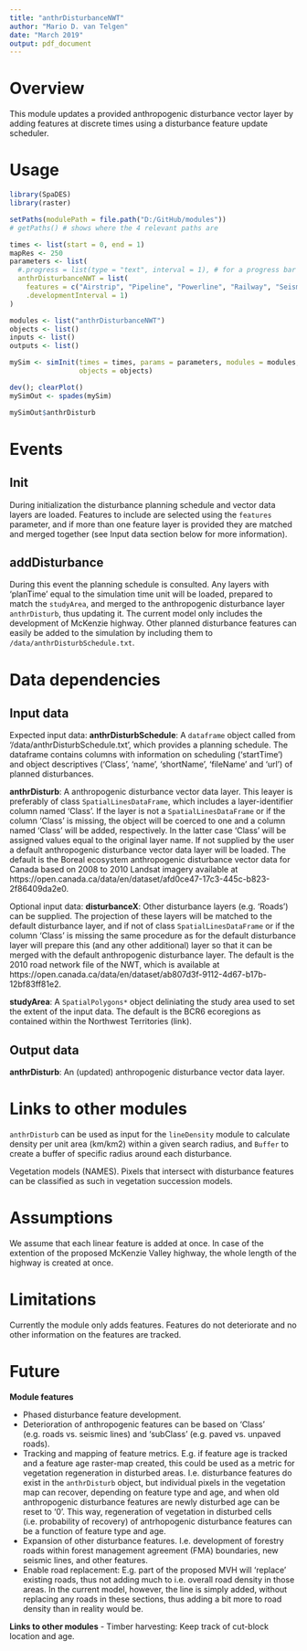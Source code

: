```yaml
---
title: "anthrDisturbanceNWT"
author: "Mario D. van Telgen"
date: "March 2019"
output: pdf_document
---
```


# Overview

This module updates a provided anthropogenic disturbance vector layer by adding features at discrete times using a disturbance feature update scheduler.

# Usage

```r
library(SpaDES)
library(raster)

setPaths(modulePath = file.path("D:/GitHub/modules"))
# getPaths() # shows where the 4 relevant paths are

times <- list(start = 0, end = 1)
mapRes <- 250
parameters <- list(
  #.progress = list(type = "text", interval = 1), # for a progress bar
  anthrDisturbanceNWT = list(
    features = c("Airstrip", "Pipeline", "Powerline", "Railway", "Seismic", "Unknown"), # all = c("Airstrip","Pipeline", "Powerline", "Railway", "Road", "Seismic", "Unknown")
    .developmentInterval = 1)
)

modules <- list("anthrDisturbanceNWT")
objects <- list()
inputs <- list()
outputs <- list()

mySim <- simInit(times = times, params = parameters, modules = modules,
                 objects = objects)

dev(); clearPlot()
mySimOut <- spades(mySim)

mySimOut$anthrDisturb
```

# Events

## Init
During initialization the disturbance planning schedule and vector data layers are loaded.
Features to include are selected using the `features` parameter, and if more than one feature layer is provided they are matched and merged together (see Input data section below for more information).

## addDisturbance
During this event the planning schedule is consulted. Any layers with 'planTime' equal to the simulation time unit will be loaded, prepared to match the `studyArea`, and merged to the anthropogenic disturbance layer `anthrDisturb`, thus updating it.
The current model only includes the development of McKenzie highway. Other planned disturbance features can easily be added to the simulation by including them to `/data/anthrDisturbSchedule.txt`.


# Data dependencies

## Input data

Expected input data:
**anthrDisturbSchedule**: A `dataframe` object called from '/data/anthrDisturbSchedule.txt', which provides a planning schedule. The dataframe contains columns with information on scheduling ('startTime') and object descriptives ('Class', 'name', 'shortName', 'fileName' and 'url') of planned disturbances.

**anthrDisturb**: A anthropogenic disturbance vector data layer. This leayer is preferably of class `SpatialLinesDataFrame`, which includes a layer-identifier column named 'Class'. If the layer is not a `SpatialLinesDataFrame` or if the column 'Class' is missing, the object will be coerced to one and a column named 'Class' will be added, respectively. In the latter case 'Class' will be assigned values equal to the original layer name. If not supplied by the user a default anthropogenic disturbance vector data layer will be loaded. 
The default is the Boreal ecosystem anthropogenic disturbance vector data for Canada based on 2008 to 2010 Landsat imagery available at https://open.canada.ca/data/en/dataset/afd0ce47-17c3-445c-b823-2f86409da2e0.

Optional input data:
**disturbanceX**: Other disturbance layers (e.g. 'Roads') can be supplied. The projection of these layers will be matched to the default disturbance layer, and if not of class `SpatialLinesDataFrame` or if the column 'Class' is missing the same procedure as for the default disturbance layer will prepare this (and any other additional) layer so that it can be merged with the default anthropogenic disturbance layer.
The default is the 2010 road network file of the NWT, which is available at https://open.canada.ca/data/en/dataset/ab807d3f-9112-4d67-b17b-12bf83ff81e2.

**studyArea**: A `SpatialPolygons*` object deliniating the study area used to set the extent of the input data.
The default is the BCR6 ecoregions as contained within the Northwest Territories (link).


## Output data

**anthrDisturb**: An (updated) anthropogenic disturbance vector data layer.

# Links to other modules

`anthrDisturb` can be used as input for the `lineDensity` module to calculate density per unit area (km/km2) within a given search radius, and `Buffer` to create a buffer of specific radius around each disturbance.

Vegetation models (NAMES). Pixels that intersect with disturbance features can be classified as such in vegetation succession models.

# Assumptions
We assume that each linear feature is added at once. In case of the extention of the proposed McKenzie Valley highway, the whole length of the highway is created at once.

# Limitations
Currently the module only adds features. Features do not deteriorate and no other information on the features are tracked.


# Future

**Module features**

- Phased disturbance feature development.
- Deterioration of anthropogenic features can be based on 'Class' (e.g. roads vs. seismic lines) and 'subClass' (e.g. paved vs. unpaved roads).
- Tracking and mapping of feature metrics. E.g. if feature age is tracked and a feature age raster-map created, this could be used as a metric for vegetation regeneration in disturbed areas. I.e. disturbance features do exist in the `anthrDisturb` object, but individual pixels in the vegetation map can recover, depending on feature type and age, and when old anthropogenic disturbance features are newly disturbed age can be reset to '0'. This way, regeneration of vegetation in disturbed cells (i.e. probability of recovery) of antrhopogenic disturbance features can be a function of feature type and age.
- Expansion of other disturbance features. I.e. development of forestry roads within forest management agreement (FMA) boundaries, new seismic lines, and other features.
- Enable road replacement: E.g. part of the proposed MVH will 'replace' existing roads, thus not adding much to i.e. overall road density in those areas. In the current model, however, the line is simply added, without replacing any roads in these sections, thus adding a bit more to road density than in reality would be.

**Links to other modules**
- Timber harvesting: Keep track of cut-block location and age.
